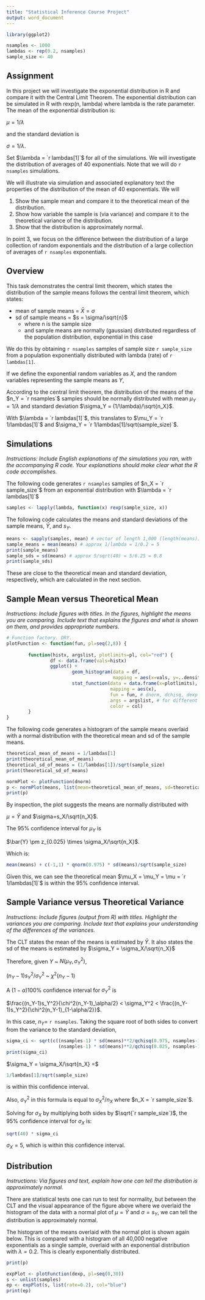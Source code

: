 ```yaml
---
title: "Statistical Inference Course Project"
output: word_document
---
```


```r
library(ggplot2)
```

```r
nsamples <- 1000
lambdas <- rep(0.2, nsamples)
sample_size <- 40
```

## Assignment

In this project we will investigate the exponential distribution in R and compare it with the Central Limit Theorem. The exponential distribution can be simulated in R with rexp(n, lambda) where lambda is the rate parameter. The mean of the exponential distribution is:
 
$\mu = 1/\lambda$

and the standard deviation is 

$\sigma =  1/\lambda$.

Set $\lambda = `r lambdas[1]`$ for all of the simulations. We will investigate the distribution of averages of 40 exponentials. Note that we will do `r nsamples` simulations.

We will illustrate via simulation and associated explanatory text the properties of the distribution of the mean of 40 exponentials.  We will

1. Show the sample mean and compare it to the theoretical mean of the distribution.
2. Show how variable the sample is (via variance) and compare it to the theoretical variance of the distribution.
3. Show that the distribution is approximately normal.

In point 3, we focus on the difference between the distribution of a large collection of random exponentials and the distribution of a large collection of averages of `r nsamples` exponentials. 

## Overview
This task demonstrates the central limit theorem, which states
the distribution of the sample means follows the 
central limit theorem, which states:

* mean of sample means = $\bar{X} = \sigma$
* sd of sample means = $s = \sigma/\sqrt{n}$
  * where n is the sample size
  * and sample means are normally (gaussian) distributed
regardless of the population distribution, exponential in this case

We do this by obtaining `r nsamples` samples of sample size `r sample_size` from a population
exponentially distributed with lambda (rate) of `r lambdas[1]`. 

If we define the exponential random variables as $X$, and the random variables representing the sample means
as $Y$,

According to the central limit theorem, the distribution of 
the means of the $n_Y = `r nsamples`$ samples should be normally distributed with mean
$\mu_Y = 1/\lambda$ and standard deviation $\sigma_Y = (1/\lambda)/\sqrt{n_X}$.

With $\lambda = `r lambdas[1]`$, this translates to 
$\mu_Y = `r 1/lambdas[1]`$ and 
$\sigma_Y = `r 1/lambdas[1]/sqrt(sample_size)`$.

## Simulations
_Instructions: Include English explanations of the simulations you ran, with the accompanying R code. Your explanations should make clear what the R code accomplishes._

The following code generates `r nsamples` samples of $n_X = `r sample_size`$ from an exponential 
distribution with $\lambda = `r lambdas[1]`$

``` r
samples <- lapply(lambda, function(x) rexp(sample_size, x))
```

The following code calculates the means and standard deviations of the sample means, $\bar{Y}$, and $s_Y$.

```r
means <- sapply(samples, mean) # vector of length 1,000 (length(means))
sample_means = mean(means) # approx 1/lambda = 1/0.2 = 5
print(sample_means)
sample_sds = sd(means) # approx 5/sqrt(40) = 5/6.25 = 0.8
print(sample_sds)
```

These are close to the theoretical mean and standard deviation, respectively, which are calculated in the next section.

## Sample Mean versus Theoretical Mean
_Instructions: Include figures with titles. In the figures, highlight the means you are comparing. Include text that explains the figures and what is shown on them, and provides appropriate numbers._

```r
# Function factory. DRY.
plotFunction <- function(fun, pl=seq(2,8)) {
        
        function(histx, argslist, plotlimits=pl, col="red") {
                df <- data.frame(vals=histx)
                ggplot() + 
                        geom_histogram(data = df, 
                                       mapping = aes(x=vals, y=..density..)) + 
                        stat_function(data = data.frame(x=plotlimits), 
                                      mapping = aes(x), 
                                      fun = fun, # dnorm, dchisq, dexp
                                      args = argslist, # for different dist'ns
                                      color = col)
        }
}
```

The following code generates a histogram of the sample means overlaid with a 
normal distribution with the theoretical mean and sd of the sample means.

```r
theoretical_mean_of_means = 1/lambdas[1]
print(theoretical_mean_of_means)
theoretical_sd_of_means = (1/lambdas[1])/sqrt(sample_size)
print(theoretical_sd_of_means)

normPlot <- plotFunction(dnorm)
p <- normPlot(means, list(mean=theoretical_mean_of_means, sd=theoretical_sd_of_means))
print(p)
```

By inspection, the plot suggests the means are normally distributed with 

$\mu=\bar{Y}$ and $\sigma=s_X/\sqrt{n_X}$. 

The 95% confidence interval for $\mu_Y$ is 

$\bar{Y} \pm z_{0.025} \times \sigma_X/\sqrt{n_X}$.

Which is: 

```r
mean(means) + c(-1,1) * qnorm(0.975) * sd(means)/sqrt(sample_size)
```

Given this, we can see the theoretical mean $\mu_X = \mu_Y = \mu = `r 1/lambdas[1]`$ is within the 95% confidence interval.

## Sample Variance versus Theoretical Variance
_Instructions: Include figures (output from R) with titles. Highlight the variances you are comparing. Include text that explains your understanding of the differences of the variances._

The CLT states the mean of the means is estimated by $\bar{Y}$.
It also states the sd of the means is estimated by $\sigma_Y = \sigma_X/\sqrt{n_X}$

Therefore, given $Y$ ~ $N(\mu_Y, \sigma_{Y}^{2})$,

$(n_Y-1)s_Y^2/\sigma_Y^2$ ~ $\chi^2(n_Y-1)$

A $(1-\alpha)100\%$ confidence interval for $\sigma_{Y}^2$ is 

$\frac{(n_Y-1)s_Y^2}{\chi^2(n_Y-1)_\alpha/2} < \sigma_Y^2 < \frac{(n_Y-1)s_Y^2}{\chi^2(n_Y-1)_{1-\alpha/2}}$.

In this case, $n_Y =$ `r nsamples`. Taking the square root of both sides to convert from the variance to the standard deviation,

```r
sigma_ci <- sqrt(c((nsamples-1) * sd(means)**2/qchisq(0.975, nsamples-1), 
                   (nsamples-1) * sd(means)**2/qchisq(0.025, nsamples-1)))
print(sigma_ci)
```

$\sigma_Y = \sigma_X/\sqrt{n_X} =$

```r
1/lambdas[1]/sqrt(sample_size)
```

is within this confidence interval.

Also, $\sigma_Y^2$ in this formula is equal to $\sigma_X^2/n_X$ where $n_X = `r sample_size`$.

Solving for $\sigma_X$ by multiplying both sides by $\sqrt{`r sample_size`}$, the 95% confidence interval for $\sigma_X$ is:

```r
sqrt(40) * sigma_ci
```

$\sigma_X = 5$, which is within this confidence interval.

## Distribution
_Instructions: Via figures and text, explain how one can tell the distribution is approximately normal._

There are statistical tests one can run to test for normality, but between the CLT and the visual appearance of the figure above where we overlaid the histogram of the data with a normal plot of $\mu=\bar{Y}$ and $\sigma=s_Y$, we can tell the distribution is approximately normal.

The histogram of the means overlaid with the normal plot is shown again below. This is compared with a histogram of all 40,000 negative exponentials as a single sample, overlaid with an exponential distribution with $\lambda=0.2$. This is clearly exponentially distributed.

```r
print(p)

expPlot <- plotFunction(dexp, pl=seq(0,30))
s <- unlist(samples)
ep <- expPlot(s, list(rate=0.2), col="blue")
print(ep)
```
